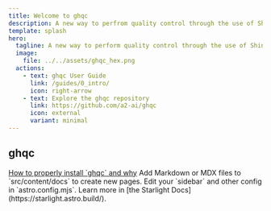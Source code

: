 ```yaml
---
title: Welcome to ghqc
description: A new way to perfrom quality control through the use of Shiny apps and GitHub
template: splash
hero: 
  tagline: A new way to perform quality control through the use of Shiny apps connected to GitHub
  image:
    file: ../../assets/ghqc_hex.png
  actions:
    - text: ghqc User Guide
      link: /guides/0_intro/
      icon: right-arrow
    - text: Explore the ghqc repository 
      link: https://github.com/a2-ai/ghqc
      icon: external
      variant: minimal
---
```



## ghqc

<CardGrid stagger>
	<Card title="Installing ghqc" icon="pen">
		<a href="guides/1_install">How to properly install `ghqc` and why</a>
	</Card>
	<Card title="Add new content" icon="add-document">
		Add Markdown or MDX files to `src/content/docs` to create new pages.
	</Card>
	<Card title="Configure your site" icon="setting">
		Edit your `sidebar` and other config in `astro.config.mjs`.
	</Card>
	<Card title="Read the docs" icon="open-book">
		Learn more in [the Starlight Docs](https://starlight.astro.build/).
	</Card>
</CardGrid>

<ScriptWorkaround />
